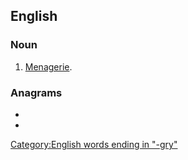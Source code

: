==English==

===Noun===
{{head|en|noun}}

# {{lb|en|dated}} [[menagerie|Menagerie]].

===Anagrams===
* {{l|en|Germany}}
* {{l|en|mangery}}

[[Category:English words ending in "-gry"]]